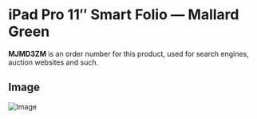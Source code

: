
# iPad Pro 11″ Smart Folio — Mallard Green

<Callout type='info' emoji='👉🏻'>**MJMD3ZM** is an order number for this product, used for search engines, auction websites and such.</Callout>

## Image

![Image](https://everycase.imgix.net/everysource/MJMD3.webp)